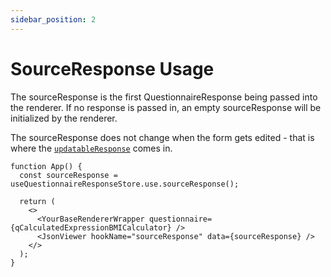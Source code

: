 ```yaml
---
sidebar_position: 2
---
```


# SourceResponse Usage

The sourceResponse is the first QuestionnaireResponse being passed into the renderer. If no response is passed in, an empty sourceResponse will be initialized by the renderer.

The sourceResponse does not change when the form gets edited - that is where the [`updatableResponse`](/smart-forms/docs/devUsage/storehooks/questionnaire-response-store/updatable-response) comes in.

```tsx live
function App() {
  const sourceResponse = useQuestionnaireResponseStore.use.sourceResponse();

  return (
    <>
      <YourBaseRendererWrapper questionnaire={qCalculatedExpressionBMICalculator} />
      <JsonViewer hookName="sourceResponse" data={sourceResponse} />
    </>
  );
}
```
